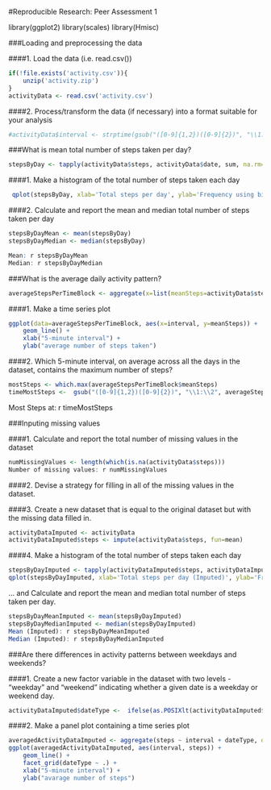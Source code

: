 #Reproducible Research: Peer Assessment 1

library(ggplot2)
library(scales)
library(Hmisc)

###Loading and preprocessing the data

####1. Load the data (i.e. read.csv())
```r
if(!file.exists('activity.csv')){
    unzip('activity.zip')
}
activityData <- read.csv('activity.csv')
```
####2. Process/transform the data (if necessary) into a format suitable for your analysis
```r

#activityData$interval <- strptime(gsub("([0-9]{1,2})([0-9]{2})", "\\1:\\2", activityData$interval), format='%H:%M')
```
###What is mean total number of steps taken per day?
```r
stepsByDay <- tapply(activityData$steps, activityData$date, sum, na.rm=TRUE)
```
####1. Make a histogram of the total number of steps taken each day
```r
 qplot(stepsByDay, xlab='Total steps per day', ylab='Frequency using binwith 500', binwidth=500)

```
####2. Calculate and report the mean and median total number of steps taken per day
```r
stepsByDayMean <- mean(stepsByDay)
stepsByDayMedian <- median(stepsByDay)

Mean: r stepsByDayMean
Median: r stepsByDayMedian
```
###What is the average daily activity pattern?
```r
averageStepsPerTimeBlock <- aggregate(x=list(meanSteps=activityData$steps), by=list(interval=activityData$interval), FUN=mean, na.rm=TRUE)
```
####1. Make a time series plot
```r
ggplot(data=averageStepsPerTimeBlock, aes(x=interval, y=meanSteps)) +
    geom_line() +
    xlab("5-minute interval") +
    ylab("average number of steps taken") 
```
####2. Which 5-minute interval, on average across all the days in the dataset, contains the maximum number of steps?
```r
mostSteps <- which.max(averageStepsPerTimeBlock$meanSteps)
timeMostSteps <-  gsub("([0-9]{1,2})([0-9]{2})", "\\1:\\2", averageStepsPerTimeBlock[mostSteps,'interval'])
```
Most Steps at: r timeMostSteps

###Inputing missing values

####1. Calculate and report the total number of missing values in the dataset
```r
numMissingValues <- length(which(is.na(activityData$steps)))
Number of missing values: r numMissingValues
```
####2. Devise a strategy for filling in all of the missing values in the dataset.

####3. Create a new dataset that is equal to the original dataset but with the missing data filled in.
```r
activityDataImputed <- activityData
activityDataImputed$steps <- impute(activityData$steps, fun=mean)
```
####4. Make a histogram of the total number of steps taken each day
```r
stepsByDayImputed <- tapply(activityDataImputed$steps, activityDataImputed$date, sum)
qplot(stepsByDayImputed, xlab='Total steps per day (Imputed)', ylab='Frequency using binwith 500', binwidth=500)
```
... and Calculate and report the mean and median total number of steps taken per day.
```r
stepsByDayMeanImputed <- mean(stepsByDayImputed)
stepsByDayMedianImputed <- median(stepsByDayImputed)
Mean (Imputed): r stepsByDayMeanImputed
Median (Imputed): r stepsByDayMedianImputed
```
###Are there differences in activity patterns between weekdays and weekends?

####1. Create a new factor variable in the dataset with two levels - "weekday" and "weekend" indicating whether a given date is a weekday or weekend day.
```r
activityDataImputed$dateType <-  ifelse(as.POSIXlt(activityDataImputed$date)$wday %in% c(0,6), 'weekend', 'weekday')
```
####2. Make a panel plot containing a time series plot
```r
averagedActivityDataImputed <- aggregate(steps ~ interval + dateType, data=activityDataImputed, mean)
ggplot(averagedActivityDataImputed, aes(interval, steps)) + 
    geom_line() + 
    facet_grid(dateType ~ .) +
    xlab("5-minute interval") + 
    ylab("avarage number of steps")
```